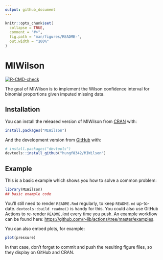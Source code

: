 ```yaml
---
output: github_document
---
```


<!-- README.md is generated from README.Rmd. Please edit that file -->

```r
knitr::opts_chunk$set(
  collapse = TRUE,
  comment = "#>",
  fig.path = "man/figures/README-",
  out.width = "100%"
)
```

# MIWilson

<!-- badges: start -->
[![R-CMD-check](https://github.com/hungf8342/MIWilson/workflows/R-CMD-check/badge.svg)](https://github.com/hungf8342/MIWilson/actions)
<!-- badges: end -->

The goal of MIWilson is to implement the Wilson confidence interval for binomial proportions given imputed missing data. 

## Installation

You can install the released version of MIWilson from [CRAN](https://CRAN.R-project.org) with:

``` r
install.packages("MIWilson")
```

And the development version from [GitHub](https://github.com/) with:

``` r
# install.packages("devtools")
devtools::install_github("hungf8342/MIWilson")
```
## Example

This is a basic example which shows you how to solve a common problem:

```r
library(MIWilson)
## basic example code
```


You'll still need to render `README.Rmd` regularly, to keep `README.md` up-to-date. `devtools::build_readme()` is handy for this. You could also use GitHub Actions to re-render `README.Rmd` every time you push. An example workflow can be found here: <https://github.com/r-lib/actions/tree/master/examples>.

You can also embed plots, for example:

```r
plot(pressure)
```

In that case, don't forget to commit and push the resulting figure files, so they display on GitHub and CRAN.
